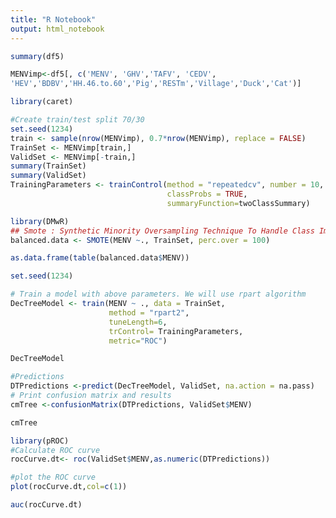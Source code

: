 ---
title: "R Notebook"
output: html_notebook
---



```{r}
summary(df5)
```

```{r}
MENVimp<-df5[, c('MENV', 'GHV','TAFV', 'CEDV',
'HEV','BDBV','HH.46.to.60','Pig','RESTm','Village','Duck','Cat')]
```

```{r}
library(caret)
```
```{r}
#Create train/test split 70/30
set.seed(1234)
train <- sample(nrow(MENVimp), 0.7*nrow(MENVimp), replace = FALSE)
TrainSet <- MENVimp[train,]
ValidSet <- MENVimp[-train,]
summary(TrainSet)
summary(ValidSet)
TrainingParameters <- trainControl(method = "repeatedcv", number = 10, repeats=10,
                                   classProbs = TRUE,
                                   summaryFunction=twoClassSummary)
```
```{r}
library(DMwR)
## Smote : Synthetic Minority Oversampling Technique To Handle Class Imbalance In Binary Classification; code below puts it at 1:1 balance
balanced.data <- SMOTE(MENV ~., TrainSet, perc.over = 100)

as.data.frame(table(balanced.data$MENV))
```

```{r}
set.seed(1234)

# Train a model with above parameters. We will use rpart algorithm
DecTreeModel <- train(MENV ~ ., data = TrainSet, 
                      method = "rpart2",
                      tuneLength=6,
                      trControl= TrainingParameters,
                      metric="ROC")
```
```{r}
DecTreeModel
```

```{r}
#Predictions
DTPredictions <-predict(DecTreeModel, ValidSet, na.action = na.pass)
# Print confusion matrix and results
cmTree <-confusionMatrix(DTPredictions, ValidSet$MENV)
```

```{r}
cmTree
```
```{r}
library(pROC)
#Calculate ROC curve
rocCurve.dt<- roc(ValidSet$MENV,as.numeric(DTPredictions))
```

```{r}
#plot the ROC curve
plot(rocCurve.dt,col=c(1))
```
```{r}
auc(rocCurve.dt)
```

